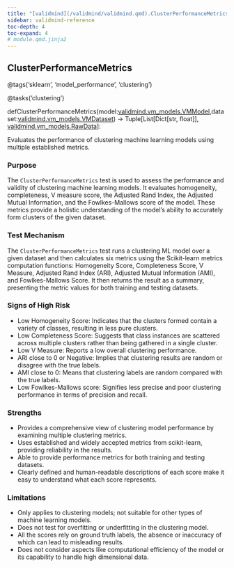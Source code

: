 ```yaml
---
title: "[validmind](/validmind/validmind.qmd).ClusterPerformanceMetrics"
sidebar: validmind-reference
toc-depth: 4
toc-expand: 4
# module.qmd.jinja2
---
```


<!-- function.qmd.jinja2 -->

## ClusterPerformanceMetrics<span class="suffix"></span>

<!-- signatures.jinja2 -->

::: {.signature}

<span class="decorators"><span class="decorator">@<span class="n">tags(<span class="s">'sklearn'</span>, <span class="s">'model_performance'</span>, <span class="s">'clustering'</span>)</span></span>

<span class="decorator">@<span class="n">tasks(<span class="s">'clustering'</span>)</span></span> </span>

<span class="kw">def</span><span class="name">ClusterPerformanceMetrics</span>(<span class="params"><span class="n">model</span><span class="p">:</span><a href="/validmind/validmind/vm_models.qmd#vmmodel">validmind.vm_models.VMModel</a><span class="muted">,</span></span><span class="params"><span class="n">dataset</span><span class="p">:</span><a href="/validmind/validmind/vm_models.qmd#vmdataset">validmind.vm_models.VMDataset</a></span>)<span class="p"> → </span><span class="return-annotation"><span class="n">Tuple</span><span class="p">\[</span><span class="n">List</span><span class="p">\[</span><span class="n">Dict</span><span class="p">\[</span><span class="nb">str</span><span class="p">, </span><span class="nb">float</span><span class="p">\]</span><span class="p">\]</span><span class="p">, </span><a href="/validmind/validmind/vm_models.qmd#rawdata">validmind.vm_models.RawData</a><span class="p">\]</span></span>:

:::

<!-- docstring.jinja2 -->

Evaluates the performance of clustering machine learning models using multiple established metrics.

### Purpose

The `ClusterPerformanceMetrics` test is used to assess the performance and validity of clustering machine learning models. It evaluates homogeneity, completeness, V measure score, the Adjusted Rand Index, the Adjusted Mutual Information, and the Fowlkes-Mallows score of the model. These metrics provide a holistic understanding of the model's ability to accurately form clusters of the given dataset.

### Test Mechanism

The `ClusterPerformanceMetrics` test runs a clustering ML model over a given dataset and then calculates six metrics using the Scikit-learn metrics computation functions: Homogeneity Score, Completeness Score, V Measure, Adjusted Rand Index (ARI), Adjusted Mutual Information (AMI), and Fowlkes-Mallows Score. It then returns the result as a summary, presenting the metric values for both training and testing datasets.

### Signs of High Risk

- Low Homogeneity Score: Indicates that the clusters formed contain a variety of classes, resulting in less pure clusters.
- Low Completeness Score: Suggests that class instances are scattered across multiple clusters rather than being gathered in a single cluster.
- Low V Measure: Reports a low overall clustering performance.
- ARI close to 0 or Negative: Implies that clustering results are random or disagree with the true labels.
- AMI close to 0: Means that clustering labels are random compared with the true labels.
- Low Fowlkes-Mallows score: Signifies less precise and poor clustering performance in terms of precision and recall.

### Strengths

- Provides a comprehensive view of clustering model performance by examining multiple clustering metrics.
- Uses established and widely accepted metrics from scikit-learn, providing reliability in the results.
- Able to provide performance metrics for both training and testing datasets.
- Clearly defined and human-readable descriptions of each score make it easy to understand what each score represents.

### Limitations

- Only applies to clustering models; not suitable for other types of machine learning models.
- Does not test for overfitting or underfitting in the clustering model.
- All the scores rely on ground truth labels, the absence or inaccuracy of which can lead to misleading results.
- Does not consider aspects like computational efficiency of the model or its capability to handle high dimensional data.
